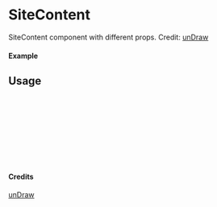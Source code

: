 
<Meta of={SiteContent} title="unDraw/SiteContent" />

# SiteContent

SiteContent component with different props.
Credit: [unDraw](https://undraw.co/illustrations)

#### Example

<Canvas of={SiteContent.Primary} />

## Usage

```ts
import { SiteContent } from "yadl-ui";

const Example = () => {
  return (
      <SiteContent />
  );
};

export default Example;
```

#### Credits
[unDraw](https://undraw.co/illustrations)
